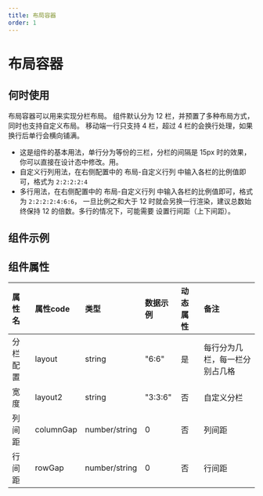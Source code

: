 ```yaml
---
title: 布局容器
order: 1
---
```


# 布局容器

## 何时使用
布局容器可以用来实现分栏布局。 组件默认分为 12 栏，并预置了多种布局方式，同时也支持自定义布局。 移动端一行只支持 4 栏，超过 4 栏的会换行处理，如果换行后单行会横向铺满。

* 这是组件的基本用法，单行分为等份的三栏，分栏的间隔是 15px 时的效果，你可以直接在设计态中修改。用。
* 自定义行列用法，在右侧配置中的 布局-自定义行列 中输入各栏的比例值即可，格式为 `2:2:2:2:4`
* 多行用法，在右侧配置中的 布局-自定义行列 中输入各栏的比例值即可，格式为 `2:2:2:2:4:6:6`，
一旦比例之和大于 12 时就会另换一行渲染，建议总数始终保持 12 的倍数。多行的情况下，可能需要
设置行间距（上下间距）。

## 组件示例

## 组件属性
| 属性名   |  属性code  | 类型 | 数据示例  | 动态属性 | 备注 |
| :--- | :--- | :--- | :--- | :--- | :--- |
| 分栏配置   | layout | string | "6:6" | 是 | 每行分为几栏，每一栏分别占几格 |
| 宽度 | layout2  | string  | "3:3:6"  | 否 | 自定义分栏 |
| 列间距 | columnGap  | number/string  | 0  | 否 | 列间距 |
| 行间距 | rowGap  | number/string  | 0  | 否 | 行间距 |
